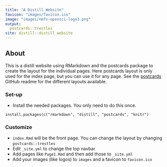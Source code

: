 ```yaml
---
title: "A Distill Website"
favicon: "images/favicon.ico"
image: "images/nmfs-opensci-logo3.png"
output:
  postcards::trestles
site: distill::distill_website
---
```


## About

This is a distill website using RMarkdown and the postcards package to create the layout for the individual pages. Here postcards layout is only used for the index page, but you can use it for any page. See the [postcards](https://github.com/seankross/postcards) GitHub readme for the different layouts available.

### Set-up

* Install the needed packages. You only need to do this once.

```
install.packages(c("rmarkdown", "distill", "postcards", "knitr")
```

### Customize

* `index.Rmd` will be the front page. You can change the layout by changing `postcards::trestles`
* Edit `_site.yml` to change the top navbar
* Add pages like `Page1.Rmd` and then add those to `_site.yml`
* Add your images (like logos) to `images` and a favicon to `favicon.ico`




